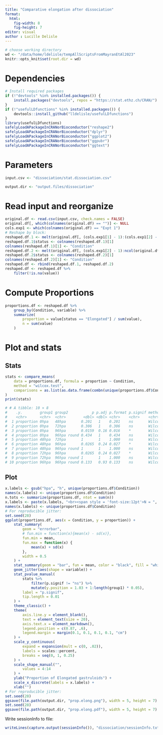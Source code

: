 ```yaml
---
title: "Comparative elongation after dissociation"
format:
  html:
    fig-width: 8
    fig-height: 7
editor: visual
author : Lucille Delisle
---
```


```r
# choose working directory
wd <- "/data/home/ldelisle/tempAllScriptsFromMayranEtAl2023"
knitr::opts_knit$set(root.dir = wd)
```

# Dependencies

```r
# Install required packages
if (!"devtools" %in% installed.packages()) {
    install.packages("devtools", repos = "https://stat.ethz.ch/CRAN/")
}
if (!"usefulLDfunctions" %in% installed.packages()) {
    devtools::install_github("lldelisle/usefulLDfunctions")
}
library(usefulLDfunctions)
safelyLoadAPackageInCRANorBioconductor("reshape2")
safelyLoadAPackageInCRANorBioconductor("dplyr")
safelyLoadAPackageInCRANorBioconductor("ggplot2")
safelyLoadAPackageInCRANorBioconductor("ggpubr")
safelyLoadAPackageInCRANorBioconductor("ggtext")
```


# Parameters

```r
input.csv <- "dissociation/stat.dissociation.csv"

output.dir <- "output.files/dissociation"
```


# Read input and reorganize

```r
original.df <- read.csv(input.csv, check.names = FALSE)
original.df[, which(colnames(original.df) == "")] <- NULL
cols.exp1 <- which(colnames(original.df) == "Expt 1")
# Reshape by block:
reshaped.df.1 <- melt(original.df[, (cols.exp1[1] - 1):(cols.exp1[2] - 2)])
reshaped.df.1$status <- colnames(reshaped.df.1)[1]
colnames(reshaped.df.1)[1] <- "Condition"
reshaped.df.2 <- melt(original.df[, (cols.exp1[2] - 1):ncol(original.df)])
reshaped.df.2$status <- colnames(reshaped.df.2)[1]
colnames(reshaped.df.2)[1] <- "Condition"
reshaped.df <- rbind(reshaped.df.1, reshaped.df.2)
reshaped.df <- reshaped.df %>%
    filter(!is.na(value))
```

# Compute Proportions

```r
proportions.df <- reshaped.df %>%
    group_by(Condition, variable) %>%
    summarize(
        proportion = value[status == "Elongated"] / sum(value),
        n = sum(value)
    )
```

# Plot and stats

## Stats

```r

stats <- compare_means(
    data = proportions.df, formula = proportion ~ Condition,
    method = "wilcox.test",
    comparisons = as.list(as.data.frame(combn(unique(proportions.df$Condition), 2)))
)
print(stats)
```

```r
# # A tibble: 10 × 8
#    .y.        group1 group2           p p.adj p.format p.signif method
#    <chr>      <chr>  <chr>        <dbl> <dbl> <chr>    <chr>    <chr>
#  1 proportion 0hpa   48hpa       0.201   1    0.201    ns       Wilcoxon
#  2 proportion 0hpa   72hpa       0.306   1    0.306    ns       Wilcoxon
#  3 proportion 0hpa   96hpa       0.0159  0.16 0.016    *        Wilcoxon
#  4 proportion 0hpa   96hpa round 0.434   1    0.434    ns       Wilcoxon
#  5 proportion 48hpa  72hpa       1       1    1.000    ns       Wilcoxon
#  6 proportion 48hpa  96hpa       0.0265  0.24 0.027    *        Wilcoxon
#  7 proportion 48hpa  96hpa round 1       1    1.000    ns       Wilcoxon
#  8 proportion 72hpa  96hpa       0.0265  0.24 0.027    *        Wilcoxon
#  9 proportion 72hpa  96hpa round 1       1    1.000    ns       Wilcoxon
# 10 proportion 96hpa  96hpa round 0.133   0.93 0.133    ns       Wilcoxon
```

## Plot

```r
x.labels <- gsub("hpa", "h", unique(proportions.df$Condition))
names(x.labels) <- unique(proportions.df$Condition)
n.tots <- summarize(proportions.df, ntot = sum(n))
x.labels <- paste(x.labels, "<br><span style = 'font-size:12pt'>N = ", n.tots$ntot[match(names(x.labels), n.tots$Condition)], "</span>")
names(x.labels) <- unique(proportions.df$Condition)
# For reproducible jitter:
set.seed(28)
ggplot(proportions.df, aes(x = Condition, y = proportion)) +
    stat_summary(
        geom = "errorbar",
        # fun.min = function(x){mean(x) - sd(x)},
        fun.min = mean,
        fun.max = function(x) {
            mean(x) + sd(x)
        },
        width = 0.5
    ) +
    stat_summary(geom = "bar", fun = mean, color = "black", fill = "white") +
    geom_jitter(aes(shape = variable)) +
    stat_pvalue_manual(
        stats %>%
            filter(p.signif != "ns") %>%
            mutate(y.position = 1.03 + 1:length(group1) * 0.05),
        label = "p.signif",
        tip.length = 0.01
    ) +
    theme_classic() +
    theme(
        axis.line.y = element_blank(),
        text = element_text(size = 20),
        axis.text.x = element_markdown(),
        legend.position = c(0.87, .6),
        legend.margin = margin(0.1, 0.1, 0.1, 0.1, "cm")
    ) +
    scale_y_continuous(
        expand = expansion(mult = c(0, .02)),
        labels = scales::percent,
        breaks = seq(0, 1, 0.25)
    ) +
    scale_shape_manual("",
        values = 4:14
    ) +
    ylab("Proportion of Elongated gastruloids") +
    scale_x_discrete(labels = x.labels) +
    xlab("")
# For reproducible jitter:
set.seed(28)
ggsave(file.path(output.dir, "prop.elong.png"), width = 5, height = 7)
set.seed(28)
ggsave(file.path(output.dir, "prop.elong.pdf"), width = 5, height = 7)
```

Write sessionInfo to file:

```r
writeLines(capture.output(sessionInfo()), "dissociation/sessionInfo.txt")
```
